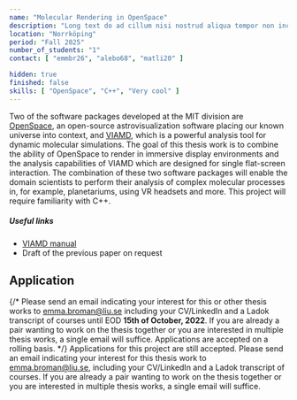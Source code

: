 ---
name: "Molecular Rendering in OpenSpace"
description: "Long text do ad cillum nisi nostrud aliqua tempor non incididunt labore. Mollit adipisicing do commodo fugiat. Excepteur magna laboris do dolore cupidatat adipisicing. Voluptate reprehenderit dolor commodo velit nulla labore nulla do deserunt irure dolore officia ex. Id sunt incididunt laboris Lorem occaecat cillum in elit tempor magna esse dolor nisi voluptate."
location: "Norrköping"
period: "Fall 2025"
number_of_students: "1"
contact: [ "emmbr26", "alebo68", "matli20" ]

hidden: true
finished: false
skills: [ "OpenSpace", "C++", "Very cool" ]
---

Two of the software packages developed at the MIT division are [OpenSpace](https://openspaceproject.com), an open-source astrovisualization software placing our known universe into context, and [VIAMD](https://github.com/scanberg/viamd), which is a powerful analysis tool for dynamic molecular simulations.  The goal of this thesis work is to combine the ability of OpenSpace to render in immersive display environments and the analysis capabilities of VIAMD which are designed for single flat-screen interaction.  The combination of these two software packages will enable the domain scientists to perform their analysis of complex molecular processes in, for example, planetariums, using VR headsets and more.  This project will require familiarity with C++.

##### Useful links
- [VIAMD manual](https://github.com/scanberg/viamd/wiki)
- Draft of the previous paper on request

## Application
{/*
Please send an email indicating your interest for this or other thesis works to [emma.broman@liu.se](mailto:emma.broman@liu.se) including your CV/LinkedIn and a Ladok transcript of courses until EOD **15th of October, 2022**. If you are already a pair wanting to work on the thesis together or you are interested in multiple thesis works, a single email will suffice. 
Applications are accepted on a rolling basis.
*/}
Applications for this project are still accepted. Please send an email indicating your interest for this thesis work to [emma.broman@liu.se](mailto:emma.broman@liu.se), including your CV/LinkedIn and a Ladok transcript of courses. If you are already a pair wanting to work on the thesis together or you are interested in multiple thesis works, a single email will suffice.
